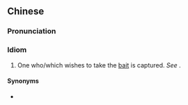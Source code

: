{{also|愿者上钩}}
==Chinese==
{{zh-forms|s=愿者上钩|type=112}}

===Pronunciation===
{{zh-pron
|m=yuàn zhě shànggōu,er=y
|c=jyun6 ze2 soeng5 ngau1
|cat=id
}}

===Idiom===
{{zh-idiom}}

# One who/which wishes to take the [[bait]] is captured. ''See'' {{zh-l|姜太公釣魚}}.

====Synonyms====
* {{zh-l|願者上釣}}